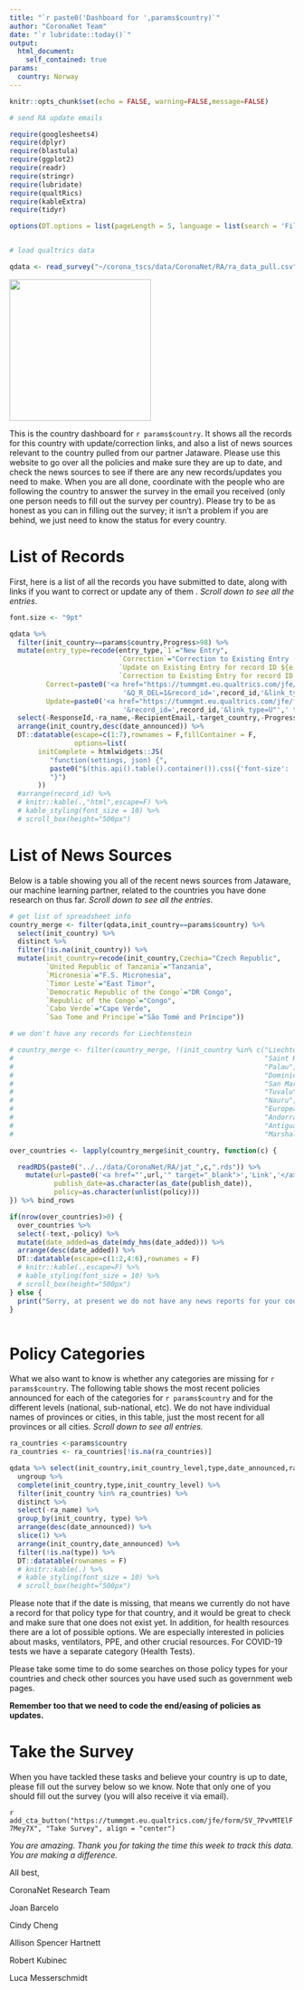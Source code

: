```yaml
---
title: "`r paste0('Dashboard for ',params$country)`"
author: "CoronaNet Team"
date: "`r lubridate::today()`"
output: 
  html_document:
    self_contained: true
params: 
  country: Norway
---
```


```r
knitr::opts_chunk$set(echo = FALSE, warning=FALSE,message=FALSE)

# send RA update emails

require(googlesheets4)
require(dplyr)
require(blastula)
require(ggplot2)
require(readr)
require(stringr)
require(lubridate)
require(qualtRics)
require(kableExtra)
require(tidyr)

options(DT.options = list(pageLength = 5, language = list(search = 'Filter:')))


# load qualtrics data 

qdata <- read_survey("~/corona_tscs/data/CoronaNet/RA/ra_data_pull.csv")


```

![](https://coronanet-project.org/img/header_wide.png){width=250px}

This is the country dashboard for `r params$country`. It shows all the records for this country with update/correction links, and also a list of news sources relevant to the country pulled from our partner Jataware. Please use this website to go over all the policies and make sure they are up to date, and check the news sources to see if there are any new records/updates you need to make. When you are all done, coordinate with the people who are following the country to answer the survey in the email you received (only one person needs to fill out the survey per country). Please try to be as honest as you can in filling out the survey; it isn't a problem if you are behind, we just need to know the status for every country.

# List of Records

First, here is a list of all the records you have submitted to date, along with links if you want to correct or update any of them . *Scroll down to see all the entries*.

```r

font.size <- "9pt"

qdata %>% 
  filter(init_country==params$country,Progress>98) %>% 
  mutate(entry_type=recode(entry_type,`1`="New Entry",
                           `Correction`="Correction to Existing Entry (type in Record ID in text box)",
                           `Update on Existing Entry for record ID ${e://Field/record_id} (<- if no record ID listed, type in Record ID in text box)`="Update",
                           `Correction to Existing Entry for record ID ${e://Field/record_id} (<- if no record ID listed, type in Record ID in text box)`="Correction"),
         Correct=paste0('<a href="https://tummgmt.eu.qualtrics.com/jfe/form/SV_bf6YMWbTpYJAW4l?Q_R=',ResponseId,
                            '&Q_R_DEL=1&record_id=',record_id,'&link_type=C"',' target="_blank">Correct</a>'),
         Update=paste0('<a href="https://tummgmt.eu.qualtrics.com/jfe/form/SV_bf6YMWbTpYJAW4l?Q_R=',ResponseId,
                            '&record_id=',record_id,'&link_type=U"',' target="_blank">Update</a>')) %>% 
  select(-ResponseId,-ra_name,-RecipientEmail,-target_country,-Progress) %>% 
  arrange(init_country,desc(date_announced)) %>% 
  DT::datatable(escape=c(1:7),rownames = F,fillContainer = F,
                options=list(
       initComplete = htmlwidgets::JS(
          "function(settings, json) {",
          paste0("$(this.api().table().container()).css({'font-size': '", font.size, "'});"),
          "}")
       ))
  #arrange(record_id) %>% 
  # knitr::kable(.,"html",escape=F) %>% 
  # kable_styling(font_size = 10) %>% 
  # scroll_box(height="500px")
```

# List of News Sources

Below is a table showing you all of the recent news sources from Jataware, our machine learning partner, related to the countries you have done research on thus far. *Scroll down to see all the entries*.

```r

# get list of spreadsheet info
country_merge <- filter(qdata,init_country==params$country) %>% 
  select(init_country) %>% 
  distinct %>% 
  filter(!is.na(init_country)) %>%
  mutate(init_country=recode(init_country,Czechia="Czech Republic",
         `United Republic of Tanzania`="Tanzania",
         `Micronesia`="F.S. Micronesia",
         `Timor Leste`="East Timor",
         `Democratic Republic of the Congo`="DR Congo",
         `Republic of the Congo`="Congo",
         `Cabo Verde`="Cape Verde",
         `Sao Tome and Principe`="São Tomé and Príncipe"))

# we don't have any records for Liechtenstein

# country_merge <- filter(country_merge, !(init_country %in% c("Liechtenstein","Monaco",
#                                                              "Saint Kitts and Nevis",
#                                                              "Palau",
#                                                              "Dominica",
#                                                              "San Marino",
#                                                              "Tuvalu",
#                                                              "Nauru",
#                                                              "European Union",
#                                                              "Andorra",
#                                                              "Antigua and Barbuda",
#                                                              "Marshall Islands")))

over_countries <- lapply(country_merge$init_country, function(c) {

  readRDS(paste0("../../data/CoronaNet/RA/jat_",c,".rds")) %>% 
    mutate(url=paste0('<a href="',url,'" target="_blank">','Link','</a>'),
           publish_date=as.character(as_date(publish_date)),
           policy=as.character(unlist(policy)))
}) %>% bind_rows

if(nrow(over_countries)>0) {
  over_countries %>% 
  select(-text,-policy) %>% 
  mutate(date_added=as_date(mdy_hms(date_added))) %>% 
  arrange(desc(date_added)) %>% 
  DT::datatable(escape=c(1:2,4:6),rownames = F)
  # knitr::kable(.,escape=F) %>% 
  # kable_styling(font_size = 10) %>% 
  # scroll_box(height="500px")
} else {
  print("Sorry, at present we do not have any news reports for your countries.")
}



```

# Policy Categories

What we also want to know is whether any categories are missing for `r params$country`. The following table shows the most recent policies announced for each of the categories for `r params$country` and for the different levels (national, sub-national, etc). We do not have individual names of provinces or cities, in this table, just the most recent for all provinces or all cities. *Scroll down to see all entries.*


```r

ra_countries <-params$country
ra_countries <- ra_countries[!is.na(ra_countries)]

qdata %>% select(init_country,init_country_level,type,date_announced,ra_name,record_id) %>% 
  ungroup %>% 
  complete(init_country,type,init_country_level) %>% 
  filter(init_country %in% ra_countries) %>% 
  distinct %>% 
  select(-ra_name) %>% 
  group_by(init_country, type) %>% 
  arrange(desc(date_announced)) %>% 
  slice(1) %>% 
  arrange(init_country,date_announced) %>% 
  filter(!is.na(type)) %>% 
  DT::datatable(rownames = F)
  # knitr::kable(.) %>% 
  # kable_styling(font_size = 10) %>% 
  # scroll_box(height="500px")

```

Please note that if the date is missing, that means we currently do not have a record for that policy type for that country, and it would be great to check and make sure that one does not exist yet. In addition, for health resources there are a lot of possible options. We are especially interested in policies about masks, ventilators, PPE, and other crucial resources. For COVID-19 tests we have a separate category (Health Tests).

Please take some time to do some searches on those policy types for your countries and check other sources you have used such as government web pages. 

**Remember too that we need to code the end/easing of policies as updates.**

# Take the Survey

When you have tackled these tasks and believe your country is up to date, please fill out the survey below so we know. Note that only one of you should fill out the survey (you will also receive it via email).

`r add_cta_button("https://tummgmt.eu.qualtrics.com/jfe/form/SV_7PvvMTElF7Mey7X", "Take Survey", align = "center")`



*You are amazing. Thank you for taking the time this week to track this data. You are making a difference.*

All best,

CoronaNet Research Team

Joan Barcelo

Cindy Cheng

Allison Spencer Hartnett

Robert Kubinec

Luca Messerschmidt

